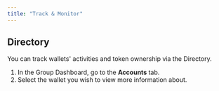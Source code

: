 ```yaml
---
title: "Track & Monitor"
---
```


## Directory

You can track wallets' activities and token ownership via the Directory.

1. In the Group Dashboard, go to the **Accounts** tab.
2. Select the wallet you wish to view more information about.
